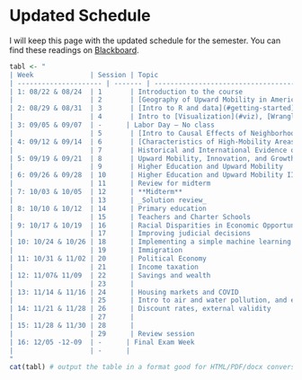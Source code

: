 # Updated Schedule {- #schedule}

I will keep this page with the updated schedule for the semester. You can find these readings on [Blackboard](https://utsa.blackboard.com/ultra/courses/_231735_1/cl/outline).

```r
tabl <- "
| Week              | Session | Topic                                                                              | Required reading                                                                       | Method                                       | Deliverable                   |
| --------------------- | ------- | ---------------------------------------------------------------------------------- |  -------------------------------------------------------------------------------------- |  -------------------------------------------- | ----------------------------- |
| 1: 08/22 & 08/24  | 1       | Introduction to the course                                                         |                                                                                        |                                              |                               |
|                   | 2       | [Geography of Upward Mobility in America](#lec1_geomobility)                                            | Chetty, Friedman, Hendren, Jones and Porter (2018)- **Non-technical summary**      | Correlation, regression                      |                               |
| 2: 08/29 & 08/31  | 3       | [Intro to R and data](#getting-started)                                                                |                                                                                        |                                              |                               |
|                   | 4       | Intro to [Visualization](#viz), [Wrangling](#wrangling) and [RMarkdown](#rmarkdown)                                    |                                                                                        |                                              | First short report (In class) |
| 3: 09/05 & 09/07  | -      | Labor Day – No class                                                               |                                                                                        |                                              |                               |
|                   | 5       | [Intro to Causal Effects of Neighborhoods](#lec2_causaleffect)                                           | Bergman, Chetty, DeLuca, Hendren, Katz and Palmer (2019) **[Non-technical summary]** | Experiments (RCTs)                           | [Project 1](#project1) – Part 1            |
| 4: 09/12 & 09/14  | 6       | [Characteristics of High-Mobility Areas](#lec2_causaleffect)                                             | Bergman, Chetty, DeLuca, Hendren, Katz and Palmer (2019) [Introduction]              | Quasi-experiments                            |                               |
|                   | 7       | Historical and International Evidence on<br>the Drivers of Inequality and Mobility |                                                                                        | Cost-benefit analysis                        | [Project 1](#project1) – Part 2 (for Friday 09/16)           |
| 5: 09/19 & 09/21  | 8       | Upward Mobility, Innovation, and Growth                                            | Bian, Leslie and Cimpian (2017)                                                        | Propensity score reweighting                 |                               |
|                   | 9       | Higher Education and Upward Mobility                                               | Dynarski, Libassi, Michelmore and Owen (2018)                                          | Regression discontinuity                     |                               |
| 6: 09/26 & 09/28  | 10      | Higher Education and Upward Mobility II                                            |                                                                                        |                                              |                               |
|                   | 11      | Review for midterm                                                                 |                                                                                        |                                              | Project 2                     |
| 7: 10/03 & 10/05  | 12      | **Midterm**                                                                        |                                                                                        |                                              |                               |
|                   | 13      | _Solution review_                                                                  |                                                                                        |                                              |                               |
| 8: 10/10 & 10/12  | 14      | Primary education                                                                  | Chetty, Friedman and Rockoff (2011) **[Non-technical summary]**                      | Experiments                                  |                               |
|                   | 15      | Teachers and Charter Schools                                                       |                                                                                        | Event study designs, competitive equilibrium |                               |
| 9: 10/17 & 10/19  | 16      | Racial Disparities in Economic Opportunity                                         | Bertrand, and Mullainathan (2004)                                                      | Dynamic models and steady states             |                               |
|                   | 17      | Improving judicial decisions                                                       | Kleinberg, Lakkaraju, Leskovec, Ludwig and Mullainathan (2017)                         | Machine learning, implicit bias              | Project 3                     |
| 10: 10/24 & 10/26 | 18      | Implementing a simple machine learning model in R                                  |                                                                                        |                                              |                               |
|                   | 19      | Immigration                                                                        | Clemens (2011)                                                                         | Welfare analysis                             |                               |
| 11: 10/31 & 11/02 | 20      | Political Economy                                                                  |                                                                                        |                                              |                               |
|                   | 21      | Income taxation                                                                    | Diamond and Saez (2011)                                                                | Supply and demand; synthetic control         |                               |
| 12: 11/07& 11/09  | 22      | Savings and wealth                                                                 |                                                                                        | Behavioral economics                         |                               |
|                   | 23      |                                                                                    |                                                                                        | Regression                                   | Project 4 – Part 1            |
| 13: 11/14 & 11/16 | 24      | Housing markets and COVID                                                          | Glaeser, Edward, Kominers, Luca and Naik (2018)                                        | Machine learning                             |                               |
|                   | 25      | Intro to air and water pollution, and externalities                                | Moore, Obradovich, Lehner and Baylis (2019)                                            | Difference in difference                     | Project 4 – Part 2            |
| 14: 11/21 & 11/28 | 26      | Discount rates, external validity                                                  |                                                                                        | Regression discontinuity                     |                               |
|                   | 27      |                                                                                    |                                                                                        |                                              |                               |
| 15: 11/28 & 11/30 | 28      |                                                                                    |                                                                                        |                                              |                               |
|                   | 29      | Review session                                                                     |                                                                                        |                                              |                               |
| 16: 12/05 -12-09  | -      | Final Exam Week                                                                    |                                                                                        |                                              |                               |
|                   | -      |                                                                                    |                                                                                        |                                              |                               |
"
cat(tabl) # output the table in a format good for HTML/PDF/docx conversion
```


